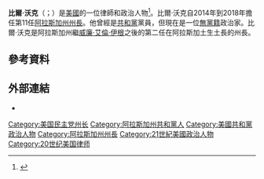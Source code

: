 {{Infobox governor
| name                = 比爾·沃克
| original_name       = Bill Walker
| image               = Bill Walker.jpg
| 圖像大小      = 240px
| 圖像說明      = 阿拉斯加州州長比爾·沃克。
| order               = [[阿拉斯加州州長|阿拉斯加州州長]]
| office              = 
| term_start          = 2014年12月1日
| term_end            = 2018年12月3日
| lieutenant          = <!--後方的編號最多可至 16-->
| predecessor         = [[肖恩·帕內爾|肖恩·帕內爾]]
| successor           = {{le|麥克·鄧萊維|Mike Dunleavy (politician)}}
| 性別                      = 男
| 出生日期                  = {{birth date and age|1951|4|16}}
| 出生地點                  = {{美國}}[[阿拉斯加州|阿拉斯加州]][[費爾班克斯_(阿拉斯加州)|費爾班克斯]]
| 國籍                      = {{美國}}
| 政黨                      = [[無黨籍|無黨籍]]<small>（2014年－）</small>
| 其他政黨                  = {{GOP}}<small>（？－2014年）</small>
| 配偶                      = 唐娜·沃克
| 兒女                      = 4
}}
'''比爾·沃克'''（{{lang-en|Bill Walker}}；{{bd|1951年|4月16日}}）是[[美國|美國]]的一位律師和政治人物<ref name="Bill Walker Alaska">{{cite web|url=http://ballotpedia.org/Bill_Walker_(Alaska)|title=Bill Walker (Alaska)|date=2014|accessdate=September 18, 2015|work=[[Ballotpedia|Ballotpedia]]|agency=[[Associated_Press|Associated Press]]|archive-date=2021-02-22|archive-url=https://web.archive.org/web/20210222122205/https://ballotpedia.org/Bill_Walker_%28Alaska%29|dead-url=no}}</ref>。比爾·沃克自2014年到2018年擔任第11任[[阿拉斯加州州長|阿拉斯加州州長]]。他曾經是[[共和黨_(美國)|共和黨]]黨員，但現在是一位[[無黨籍|無黨籍]]政治家。比爾·沃克是阿拉斯加州繼[[威廉·艾倫·伊根|威廉·艾倫·伊根]]之後的第二任在阿拉斯加土生土長的州長。

== 參考資料 ==
{{reflist}}

==外部連結==
* {{C-SPAN|billwalker04}}

{{Authority control}}

{{DEFAULTSORT:Walker, Bill}}
[[Category:美国民主党州长|Category:美国民主党州长]]
[[Category:阿拉斯加州共和黨人|Category:阿拉斯加州共和黨人]]
[[Category:美國共和黨政治人物|Category:美國共和黨政治人物]]
[[Category:阿拉斯加州州長|Category:阿拉斯加州州長]]
[[Category:21世紀美國政治人物|Category:21世紀美國政治人物]]
[[Category:20世纪美国律师|Category:20世纪美国律师]]